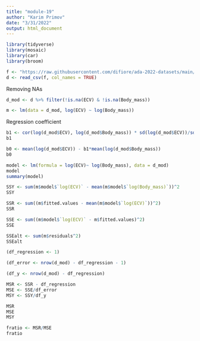 ```yaml
---
title: "module-19"
author: "Karim Primov"
date: "3/31/2022"
output: html_document
---
```



```r
library(tidyverse)
library(mosaic)
library(car)
library(broom)

```

```r
f <- "https://raw.githubusercontent.com/difiore/ada-2022-datasets/main/Street_et_al_2017.csv"
d <- read_csv(f, col_names = TRUE)
```

Removing NAs
```r
d_mod <- d %>% filter(!is.na(ECV) & !is.na(Body_mass)) 
```


```r
m <- lm(data = d_mod, log(ECV) ~ log(Body_mass))
```


Regression coefficient
```r
b1 <- cor(log(d_mod$ECV), log(d_mod$Body_mass)) * sd(log(d_mod$ECV))/sd(log(d_mod$Body_mass))
b1
```

```r
b0 <- mean(log(d_mod$ECV)) - b1*mean(log(d_mod$Body_mass))
b0
```


```r
model <- lm(formula = log(ECV)~ log(Body_mass), data = d_mod)
model
summary(model)
```

```r
SSY <- sum(m$model$`log(ECV)` - mean(m$model$`log(Body_mass)`))^2
SSY
```

```r
SSR <- sum((m$fitted.values - mean(m$model$`log(ECV)`))^2)
SSR
```

```r
SSE <- sum((m$model$`log(ECV)` - m$fitted.values)^2)
SSE
```

```r
SSEalt <- sum(m$residuals^2)
SSEalt
```

```r
(df_regression <- 1)
```

```r
(df_error <- nrow(d_mod) - df_regression - 1)
```

```r
(df_y <- nrow(d_mod) - df_regression)
```

```r
MSR <- SSR - df_regression
MSE <- SSE/df_error
MSY <- SSY/df_y

MSR
MSE
MSY
```

```r
fratio <- MSR/MSE
fratio 
```

```r

```

```r

```

```r

```

```r

```

```r

```

```r

```

```r

```

```r

```

```r

```

```r

```

```r

```

```r

```

```r

```

```r

```

```r

```

```r

```

```r

```

```r

```

```r

```



